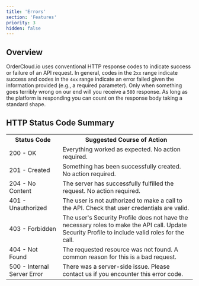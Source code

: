 ```yaml
---
title: 'Errors'
section: 'Features'
priority: 3
hidden: false
---
```


## Overview

OrderCloud.io uses conventional HTTP response codes to indicate success or failure of an API request. In general, codes in the `2xx` range indicate success and codes in the `4xx` range indicate an error failed given the information provided (e.g., a required parameter). Only when something goes terribly wrong on our end will you receive a `500` response. As long as the platform is responding you can count on the response body taking a standard shape.

## HTTP Status Code Summary

<div class="table-responsive">

<table class="table table-striped table-bordered">

<tbody>

<tr>

<th>Status Code</th>

<th>Suggested Course of Action</th>

</tr>

<tr>

<td>200 - OK</td>

<td>Everything worked as expected. No action required.</td>

</tr>

<tr>

<td>201 - Created</td>

<td>Something has been successfully created. No action required.</td>

</tr>

<tr>

<td>204 - No Content</td>

<td>The server has successfully fulfilled the request. No action required.</td>

</tr>

<tr>

<td>401 - Unauthorized</td>

<td>
  The user is not authorized to make a call to the API. Check that user
  credentials are valid.
</td>

</tr>

<tr>

<td>403 - Forbidden</td>

<td>
  The user's Security Profile does not have the necessary roles to make the API
  call. Update Security Profile to include valid roles for the call.
</td>

</tr>

<tr>

<td>404 - Not Found</td>

<td>
  The requested resource was not found. A common reason for this is a bad
  request.
</td>

</tr>

<tr>

<td>500 - Internal Server Error</td>

<td>
  There was a server-side issue. Please contact us if you encounter this error
  code.
</td>

</tr>

</tbody>

</table>

</div>
